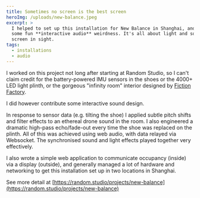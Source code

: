 ```yaml
---
title: Sometimes no screen is the best screen
heroImg: /uploads/new-balance.jpeg
excerpt: >
  I helped to set up this installation for New Balance in Shanghai, and added
  some fun **interactive audio** weirdness. It's all about light and sound - no
  screen in sight.
tags:
  - installations
  - audio
---
```


I worked on this project not long after starting at Random Studio, so I can't claim credit for the battery-powered IMU sensors in the shoes or the 4000+ LED light plinth, or the gorgeous "infinity room" interior designed by [Fiction Factory](https://www.fictionfactory.nl/en/).

I did however contribute some interactive sound design.

In response to sensor data (e.g. tilting the shoe) I applied subtle pitch shifts and filter effects to an ethereal drone sound in the room. I also engineered a dramatic high-pass echo/fade-out every time the shoe was replaced on the plinth. All of this was achieved using web audio, with data relayed via Websocket. The synchronised sound and light effects played together very effectively.

I also wrote a simple web application to communicate occupancy (inside) via a display (outside), and generally managed a lot of hardware and networking to get this installation set up in two locations in Shanghai.

See more detail at [https://random.studio/projects/new-balance](https://random.studio/projects/new-balance)
